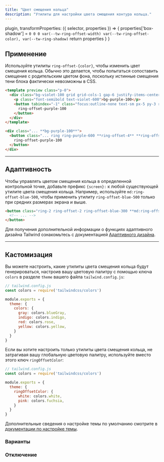 ```yaml
---
title: "Цвет смещения кольца"
description: "Утилиты для настройки цвета смещения контура кольца."
---
```



  plugin,
  transformProperties: ({ selector, properties }) => {
    properties['box-shadow'] = `0 0 0 var(--tw-ring-offset-width) var(--tw-ring-offset-color), var(--tw-ring-shadow)`
    return properties
  }
}


## Применение

Используйте утилиты `ring-offset-{color}`, чтобы изменить цвет смещения кольца. Обычно это делается, чтобы попытаться сопоставить смещение с родительским цветом фона, поскольку истинные смещения тени блока фактически невозможны в CSS.

```html violet
<template preview class="p-0">
  <div class="bg-violet-100 grid grid-cols-1 gap-6 justify-items-center p-8 ">
    <p class="font-semibold text-violet-600">bg-purple-100</p>
    <button tabindex="-1" class="focus:outline-none text-sm px-5 py-3 rounded-md font-semibold text-white bg-violet-500 ring ring-violet-600 ring-offset-4 ring-offset-violet-100">
      ring-offset-purple-100
    </button>
  </div>
</template>

<div class="... **bg-purple-100**">
  <button class="... ring ring-purple-600 **ring-offset-4** **ring-offset-purple-100**">
    ring-offset-purple-100
  </button>
</div>
```

---


## Адаптивность

Чтобы управлять цветом смещения кольца в определенной контрольной точке, добавьте префикс `{screen}:` к любой существующей утилите цвета смещения кольца. Например, используйте `md:ring-offset-blue-500`, чтобы применить утилиту `ring-offset-blue-500` только при средних размерах экрана и выше.

```html
<button class="ring-2 ring-offset-2 ring-offset-blue-300 **md:ring-offset-blue-500**">
  <!-- ... -->
</button>
```

Для получения дополнительной информации о функциях адаптивного дизайна Tailwind ознакомьтесь с документацией [Адаптивного дизайна](/docs/responsive-design).

---

## Кастомизация

Вы можете настроить, какие утилиты цвета смещения кольца будут генерироваться, настроив вашу цветовую палитру с помощью ключа `colors` в разделе `theme` вашего файла `tailwind.config.js`:

```js
// tailwind.config.js
const colors = require('tailwindcss/colors')

module.exports = {
  theme: {
    colors: {
      gray: colors.blueGray,
      indigo: colors.indigo,
      red: colors.rose,
      yellow: colors.yellow,
    }
  }
}
```

Если вы хотите настроить только утилиты цвета смещения кольца, не затрагивая вашу глобальную цветовую палитру, используйте вместо этого ключ `ringOffsetColor`:

```js
// tailwind.config.js
const colors = require('tailwindcss/colors')

module.exports = {
  theme: {
    ringOffsetColor: {
      white: colors.white,
      pink: colors.fuchsia,
    }
  }
}
```

Дополнительные сведения о настройке темы по умолчанию смотрите в [документации по настройке темы](/docs/theme#customizing-the-default-theme).

### Варианты

<Variants plugin="ringOffsetColor" />

### Отключение

<Disabling plugin="ringOffsetColor" />
